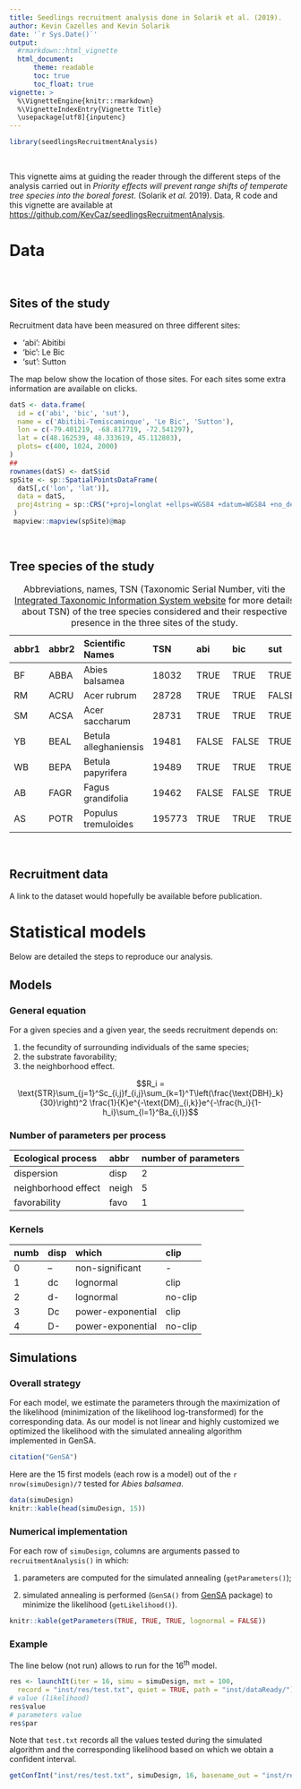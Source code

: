 ```yaml
---
title: Seedlings recruitment analysis done in Solarik et al. (2019).
author: Kevin Cazelles and Kevin Solarik
date: '`r Sys.Date()`'
output:
  #rmarkdown::html_vignette
  html_document:
      theme: readable
      toc: true
      toc_float: true
vignette: >
  %\VignetteEngine{knitr::rmarkdown}
  %\VignetteIndexEntry{Vignette Title}
  \usepackage[utf8]{inputenc}
---
```



```r
library(seedlingsRecruitmentAnalysis)
```

<br>

This vignette aims at guiding the reader through the different steps of the
analysis carried out in *Priority effects will prevent range shifts of temperate tree species into the boreal forest.* (Solarik *et al.* 2019). Data, R code and this vignette are available at <https://github.com/KevCaz/seedlingsRecruitmentAnalysis>.

# Data

<br>

## Sites of the study

Recruitment data have been measured on three different sites:

- 'abi': Abitibi
- 'bic': Le Bic
- 'sut': Sutton

The map below show the location of those sites. For each sites some extra information are available on clicks.

```r
datS <- data.frame(
  id = c('abi', 'bic', 'sut'),
  name = c('Abitibi-Temiscaminque', 'Le Bic', 'Sutton'),
  lon = c(-79.401219, -68.817719, -72.541297),
  lat = c(48.162539, 48.333619, 45.112803),
  plots= c(400, 1024, 2000)
)
##
rownames(datS) <- datS$id
spSite <- sp::SpatialPointsDataFrame(
  datS[,c('lon', 'lat')],
  data = datS,
  proj4string = sp::CRS("+proj=longlat +ellps=WGS84 +datum=WGS84 +no_defs +towgs84=0,0,0")
 )
 mapview::mapview(spSite)@map
```


<br>

## Tree species of the study

| abbr1 | abbr2 | Scientific Names      | TSN    |abi   |bic   |sut   |
|:------|:------|:----------------------|:-------|:-----|:-----|:-----|
| BF    | ABBA  | Abies balsamea        | 18032  |TRUE  |TRUE  |TRUE  |
| RM    | ACRU  | Acer rubrum           | 28728  |TRUE  |TRUE  |FALSE |
| SM    | ACSA  | Acer saccharum        | 28731  |TRUE  |TRUE  |TRUE  |
| YB    | BEAL  | Betula alleghaniensis | 19481  |FALSE |FALSE |TRUE  |
| WB    | BEPA  | Betula papyrifera     | 19489  |TRUE  |TRUE  |TRUE  |
| AB    | FAGR  | Fagus grandifolia     | 19462  |FALSE |FALSE |TRUE  |
| AS    | POTR  | Populus tremuloides   | 195773 |TRUE  |TRUE  |TRUE  |

: Abbreviations, names, TSN (Taxonomic Serial Number, viti the [Integrated
  Taxonomic Information System website](https://www.itis.gov/pdf/faq_itis_tsn.pdf)
  for more details about TSN) of the tree species considered and their
  respective presence in the three sites of the study.


<br>

## Recruitment data

A link to the dataset would hopefully be available before publication.
<!-- even as rda... -->





# Statistical models

Below are detailed the steps to reproduce our analysis.

## Models

### General equation

For a given species and a given year, the seeds recruitment depends on:

1. the fecundity of surrounding individuals of the same species;
2. the substrate favorability;
3. the neighborhood effect.


$$R_i = \text{STR}\sum_{j=1}^Sc_{i,j}f_{i,j}\sum_{k=1}^T\left(\frac{\text{DBH}_k}{30}\right)^2 \frac{1}{K}e^{-\text{DM}_{i,k}}e^{-\frac{h_i}{1-h_i}\sum_{l=1}^Ba_{i,l}}$$



### Number of parameters per process

| Ecological process  |abbr  |number of parameters|
|:--------------------|:-----|:-------------------|
| dispersion          |disp  |2                   |
| neighborhood effect |neigh |5                   |
| favorability        |favo  |1                   |



### Kernels

| numb | disp | which            | clip  |
|:-----|:-----|:-----------------|:------|
|0     |--    |non-significant   | -     |
|1     |dc    |lognormal         |clip   |
|2     |d-    |lognormal         |no-clip|
|3     |Dc    |power-exponential |clip   |
|4     |D-    |power-exponential |no-clip|



## Simulations

### Overall strategy

For each model, we estimate the parameters through the maximization of the
likelihood (minimization of the likelihood log-transformed) for the corresponding
data. As our model is not linear and highly customized we optimized the likelihood
with the simulated annealing algorithm implemented in GenSA.

```r
citation("GenSA")
```


Here are the 15 first models (each row is a model) out of the
`r nrow(simuDesign)/7` tested for *Abies balsamea*.


```r
data(simuDesign)
knitr::kable(head(simuDesign, 15))
```



### Numerical implementation

For each row of `simuDesign`, columns are arguments passed to `recruitmentAnalysis()` in which:

1. parameters are computed for the simulated annealing (`getParameters()`);

2. simulated annealing is performed (`GenSA()` from [GenSA](https://cran.r-project.org/web/packages/GenSA/index.html) package) to minimize the likelihood (`getLikelihood()`).


```r
knitr::kable(getParameters(TRUE, TRUE, TRUE, lognormal = FALSE))
```


### Example

The line below (not run) allows to run for the 16<sup>th</sup> model.

```r
res <- launchIt(iter = 16, simu = simuDesign, mxt = 100,
  record = "inst/res/test.txt", quiet = TRUE, path = "inst/dataReady/")
# value (likelihood)
res$value
# parameters value
res$par
```

Note that `test.txt` records all the values tested during the simulated algorithm and the corresponding likelihood based on which we obtain a confident interval.

```r
getConfInt("inst/res/test.txt", simuDesign, 16, basename_out = "inst/resf_")
```
